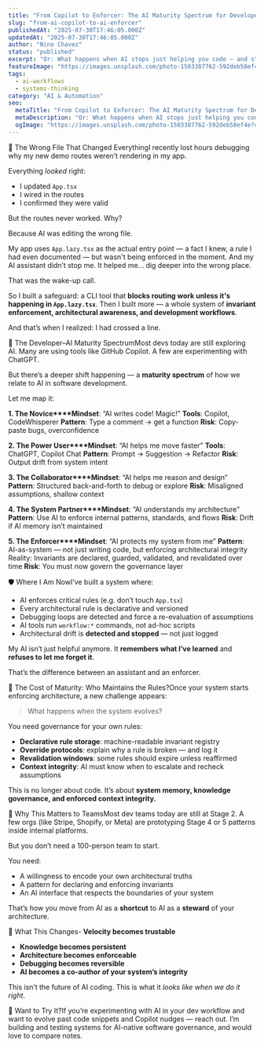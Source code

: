 ```yaml
---
title: "From Copilot to Enforcer: The AI Maturity Spectrum for Developers"
slug: "from-ai-copilot-to-ai-enforcer"
publishedAt: "2025-07-30T17:46:05.000Z"
updatedAt: "2025-07-30T17:46:05.000Z"
author: "Nino Chavez"
status: "published"
excerpt: "Or: What happens when AI stops just helping you code — and starts holding your system accountable"
featureImage: "https://images.unsplash.com/photo-1503387762-592deb58ef4e?crop=entropy&cs=tinysrgb&fit=max&fm=jpg&ixid=M3wxMTc3M3wwfDF8c2VhcmNofDF8fGFyY2hpdGVjdHxlbnwwfHx8fDE3NTM4ODcwODR8MA&ixlib=rb-4.1.0&q=80&w=2000"
tags:
  - ai-workflows
  - systems-thinking
category: "AI & Automation"
seo:
  metaTitle: "From Copilot to Enforcer: The AI Maturity Spectrum for Developers"
  metaDescription: "Or: What happens when AI stops just helping you code — and starts holding your system accountable"
  ogImage: "https://images.unsplash.com/photo-1503387762-592deb58ef4e?crop=entropy&cs=tinysrgb&fit=max&fm=jpg&ixid=M3wxMTc3M3wwfDF8c2VhcmNofDF8fGFyY2hpdGVjdHxlbnwwfHx8fDE3NTM4ODcwODR8MA&ixlib=rb-4.1.0&q=80&w=2000"
---
```

🚧 The Wrong File That Changed EverythingI recently lost hours debugging why my new demo routes weren’t rendering in my app.

Everything *looked* right:

- I updated `App.tsx`
- I wired in the routes
- I confirmed they were valid

But the routes never worked. Why?

Because AI was editing the wrong file.

My app uses `App.lazy.tsx` as the actual entry point — a fact I knew, a rule I had even documented — but wasn't being enforced in the moment. And my AI assistant didn’t stop me. It helped me... dig deeper into the wrong place.

That was the wake-up call.

So I built a safeguard: a CLI tool that **blocks routing work unless it's happening in `App.lazy.tsx`**. Then I built more — a whole system of **invariant enforcement, architectural awareness, and development workflows**.

And that’s when I realized: I had crossed a line.

🧭 The Developer–AI Maturity SpectrumMost devs today are still exploring AI. Many are using tools like GitHub Copilot. A few are experimenting with ChatGPT.

But there’s a deeper shift happening — a **maturity spectrum** of how we relate to AI in software development.

Let me map it:

**1. The Novice****Mindset**: “AI writes code! Magic!”
**Tools**: Copilot, CodeWhisperer
**Pattern**: Type a comment → get a function
**Risk**: Copy-paste bugs, overconfidence

**2. The Power User****Mindset**: “AI helps me move faster”
**Tools**: ChatGPT, Copilot Chat
**Pattern**: Prompt → Suggestion → Refactor
**Risk**: Output drift from system intent

**3. The Collaborator****Mindset**: “AI helps me reason and design”
**Pattern**: Structured back-and-forth to debug or explore
**Risk**: Misaligned assumptions, shallow context

**4. The System Partner****Mindset**: “AI understands my architecture”
**Pattern**: Use AI to enforce internal patterns, standards, and flows
**Risk**: Drift if AI memory isn’t maintained

**5. The Enforcer****Mindset**: “AI protects my system from me”
**Pattern**: AI-as-system — not just writing code, but enforcing architectural integrity
Reality: Invariants are declared, guarded, validated, and revalidated over time
**Risk**: You must now govern the governance layer

🛡️ Where I Am NowI’ve built a system where:

- AI enforces critical rules (e.g. don’t touch `App.tsx`)
- Every architectural rule is declarative and versioned
- Debugging loops are detected and force a re-evaluation of assumptions
- AI tools run `workflow:*` commands, not ad-hoc scripts
- Architectural drift is **detected and stopped** — not just logged

My AI isn’t just helpful anymore.
It **remembers what I’ve learned** and **refuses to let me forget it**.

That’s the difference between an assistant and an enforcer.

🧩 The Cost of Maturity: Who Maintains the Rules?Once your system starts enforcing architecture, a new challenge appears:

> What happens when the system evolves?

You need governance for your own rules:

- **Declarative rule storage**: machine-readable invariant registry
- **Override protocols**: explain why a rule is broken — and log it
- **Revalidation windows**: some rules should expire unless reaffirmed
- **Context integrity**: AI must know when to escalate and recheck assumptions

This is no longer about code.
It’s about **system memory, knowledge governance, and enforced context integrity.**

💬 Why This Matters to TeamsMost dev teams today are still at Stage 2.
A few orgs (like Stripe, Shopify, or Meta) are prototyping Stage 4 or 5 patterns inside internal platforms.

But you don’t need a 100-person team to start.

You need:

- A willingness to encode your own architectural truths
- A pattern for declaring and enforcing invariants
- An AI interface that respects the boundaries of your system

That’s how you move from AI as a **shortcut** to AI as a **steward** of your architecture.

🧠 What This Changes- **Velocity becomes trustable**
- **Knowledge becomes persistent**
- **Architecture becomes enforceable**
- **Debugging becomes reversible**
- **AI becomes a co-author of your system’s integrity**

This isn’t the future of AI coding.
This is what it *looks like when we do it right*.

🔁 Want to Try It?If you’re experimenting with AI in your dev workflow and want to evolve past code snippets and Copilot nudges — reach out. I’m building and testing systems for AI-native software governance, and would love to compare notes.
